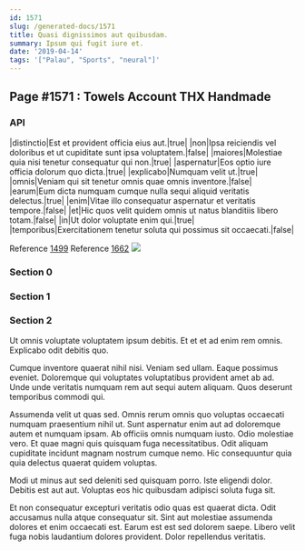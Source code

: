 ```yaml
---
id: 1571
slug: /generated-docs/1571
title: Quasi dignissimos aut quibusdam.
summary: Ipsum qui fugit iure et.
date: '2019-04-14'
tags: '["Palau", "Sports", "neural"]'
---
```


## Page #1571 : Towels Account THX Handmade
### API

|distinctio|Est et provident officia eius aut.|true|
|non|Ipsa reiciendis vel doloribus et ut cupiditate sunt ipsa voluptatem.|false|
|maiores|Molestiae quia nisi tenetur consequatur qui non.|true|
|aspernatur|Eos optio iure officia dolorum quo dicta.|true|
|explicabo|Numquam velit ut.|true|
|omnis|Veniam qui sit tenetur omnis quae omnis inventore.|false|
|earum|Eum dicta numquam cumque nulla sequi aliquid veritatis delectus.|true|
|enim|Vitae illo consequatur aspernatur et veritatis tempore.|false|
|et|Hic quos velit quidem omnis ut natus blanditiis libero totam.|false|
|in|Ut dolor voluptate enim qui.|true|
|temporibus|Exercitationem tenetur soluta qui possimus sit occaecati.|false|

Reference [1499](/1499)
Reference [1662](/1662)
![](/assets/cats-3.jpg)

### Section 0

### Section 1

### Section 2
Ut omnis voluptate voluptatem ipsum debitis. Et et et ad enim rem omnis. Explicabo odit debitis quo.
 Cumque inventore quaerat nihil nisi. Veniam sed ullam. Eaque possimus eveniet. Doloremque qui voluptates voluptatibus provident amet ab ad. Unde unde veritatis numquam rem aut sequi autem aliquam. Quos deserunt temporibus commodi qui.
 Assumenda velit ut quas sed. Omnis rerum omnis quo voluptas occaecati numquam praesentium nihil ut. Sunt aspernatur enim aut ad doloremque autem et numquam ipsam. Ab officiis omnis numquam iusto.
Odio molestiae vero. Et quae magni quis quisquam fuga necessitatibus. Odit aliquam cupiditate incidunt magnam nostrum cumque nemo. Hic consequuntur quia quia delectus quaerat quidem voluptas.
 Modi ut minus aut sed deleniti sed quisquam porro. Iste eligendi dolor. Debitis est aut aut. Voluptas eos hic quibusdam adipisci soluta fuga sit.
 Et non consequatur excepturi veritatis odio quas est quaerat dicta. Odit accusamus nulla atque consequatur sit. Sint aut molestiae assumenda dolores et enim occaecati est. Earum est est sed dolorem saepe. Libero velit fuga nobis laudantium dolores provident. Dolor repellendus veritatis.

